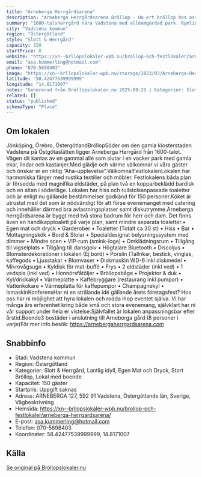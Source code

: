 ```yaml
---
title: "Arneberga Herrgårdsarena"
description: "Arneberga Herrgårdsarena Bröllop - Ha ert bröllop hos oss på Arneberga Herrgårdsarena. Se vår fina Bröllopslokal. Skicka gärna en förfrågan så hjälper vi Er!"
summary: "1600-talsherrgård nära Vadstena med alléomgärdad park. Rymlig arena för 150 gäster på två plan, fullutrustadköl,egen mat tillåten, boende för 24 personer i närliggande stugor."
city: "Vadstena kommun"
region: "Östergötland"
style: "Slott & Herrgård"
capacity: 150
startPrice: 0
website: "https://xn--brllopslokaler-wpb.nu/brollop-och-festlokaler/arneberga-herrgardsarena/"
email: "asa.kummerling@hotmail.com"
phone: "070-5698403"
image: "https://xn--brllopslokaler-wpb.nu/storage/2023/03/Arneberga-Herrgardsarena-brollop-brollopslokal-festlokal-vadstena-bild.webp"
latitude: "58.42477539999999"
longitude: "14.8171007"
notes: "Genererad från Bröllopslokaler.nu 2025-09-25 | Kategorier: Slott & Herrgård, Lantlig idyll, Egen Mat och Dryck, Stort Bröllop, Lokal med boende"
related: []
status: "published"
schemaType: "Place"
---
```


## Om lokalen

Jönköping, Örebro, ÖstergötlandBröllopSöder om den gamla klosterstaden Vadstena på Östgötaslätten ligger Arneberga Herrgård från 1600-talet. Vägen dit kantas av en gammal allé som slutar i en vacker park med gamla ekar, lindar och kastanjer.Med glädje och värme välkomnar vi våra gäster och önskar er en riktig ”Aha-upplevelse”.Välkomna!FestlokalenLokalen har harmoniska färger med rustika textilier och möbler. Festlokalens båda plan är försedda med magnifika eldstäder, på plan två en kopparbeklädd bardisk och en altan i söderläge. Lokalen har hiss och rullstolsanpassade toaletter och är enligt nu gällande bestämmelser godkänd för 150 personer.Köket är utrustat med det som är nödvändigt för att förse evenemanget med catering och innehåller därmed bra avlastningsplatser samt diskutrymme.Arneberga herrgårdsarena är byggt med två stora badrum för herr och dam. Det finns även en handikapptoalett på varje plan, samt mindre separata toaletter.• Egen mat och dryck • Garderober • Toaletter (Totalt ca 30 st) • Hiss • Bar • Mottagningskök • Bord & Stolar • Specialdesignat belysningssystem med dimmer • Mindre scen • VIP-rum (smink-loge) • Omklädningsrum • Tillgång till vigselplats • Tillgång till dansgolv • Högtalare Bluetooth • Discoljus • Blomsterdekorationer i lokalen (Ej bord) • Porslin (Tallrikar, bestick, vinglas, kaffegods • Ljusstakar • Blomvaser • Diskmaskin WD-6 inkl diskmedel • Mikrovågsugn • Kyldisk för mat-buffé • Frys • 2 eldstäder (inkl ved) • 1 vedspis (inkl ved) • Honnörsfåtöljer • Bröllopsbåge • Projektor & duk • Kyl/drickakyl • Värmeplatte • Kaffebryggare (restaurang inkl pumpor) • Vattenkokare • Värmeplatta för kaffepumpor • Champagnekyl • IsmaskinKonferensHar ni en strålande idé gällande årets företagsfest? Hos oss har ni möjlighet att hyra lokalen och rodda ihop eventet själva. Vi har många års erfarenhet kring både små och stora evenemang, självklart har ni vår support under hela er vistelse.Självfallet är lokalen anpassningsbar efter årstid.Boende3 bostäder i anslutning till Arneberga gård (8 personer i varje)För mer info besök: https://arnebergaherrgardsarena.com

## Snabbinfo

- Stad: Vadstena kommun
- Region: Östergötland
- Kategorier: Slott & Herrgård, Lantlig idyll, Egen Mat och Dryck, Stort Bröllop, Lokal med boende
- Kapacitet: 150 gäster
- Startpris: Uppgift saknas
- Adress: ARNEBERGA 127, 592 91 Vadstena, Östergötlands län, Sverige, Vägbeskrivning
- Hemsida: https://xn--brllopslokaler-wpb.nu/brollop-och-festlokaler/arneberga-herrgardsarena/
- E-post: asa.kummerling@hotmail.com
- Telefon: 070-5698403
- Koordinater: 58.42477539999999, 14.8171007

## Källa

[Se original på Bröllopslokaler.nu](https://xn--brllopslokaler-wpb.nu/brollop-och-festlokaler/arneberga-herrgardsarena/)
